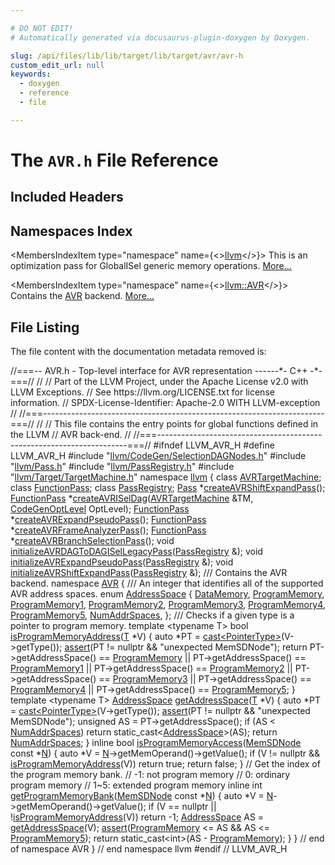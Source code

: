 ```yaml
---

# DO NOT EDIT!
# Automatically generated via docusaurus-plugin-doxygen by Doxygen.

slug: /api/files/lib/lib/target/lib/target/avr/avr-h
custom_edit_url: null
keywords:
  - doxygen
  - reference
  - file

---
```





# The `AVR.h` File Reference

<DoxygenPage pluginConfig={pluginConfig}>



## Included Headers

<IncludesList>
<IncludesListItem
  filePath="llvm/CodeGen/SelectionDAGNodes.h"
  permalink="/docs/api/files/include/include/llvm/include/llvm/codegen/selectiondagnodes-h"
  isLocal="true" />
<IncludesListItem
  filePath="llvm/Pass.h"
  permalink="/docs/api/files/include/include/llvm/pass-h"
  isLocal="true" />
<IncludesListItem
  filePath="llvm/PassRegistry.h"
  permalink="/docs/api/files/include/include/llvm/passregistry-h"
  isLocal="true" />
<IncludesListItem
  filePath="llvm/Target/TargetMachine.h"
  permalink="/docs/api/files/include/include/llvm/include/llvm/target/targetmachine-h"
  isLocal="true" />
</IncludesList>

## Namespaces Index

<MembersIndex>

<MembersIndexItem
  type="namespace"
  name={<><a href="/docs/api/namespaces/llvm">llvm</a></>}>
This is an optimization pass for GlobalISel generic memory operations. <a href="/docs/api/namespaces/llvm/#details">More...</a>
</MembersIndexItem>

<MembersIndexItem
  type="namespace"
  name={<><a href="/docs/api/namespaces/llvm/avr">llvm::AVR</a></>}>
Contains the <a href="/docs/api/namespaces/llvm/avr">AVR</a> backend. <a href="/docs/api/namespaces/llvm/avr/#details">More...</a>
</MembersIndexItem>

</MembersIndex>


## File Listing

The file content with the documentation metadata removed is:

<ProgramListing>

<Link id="l00001" /><CodeLine lineNumber="1"><Highlight kind="comment">//===-- AVR.h - Top-level interface for AVR representation ------&#42;- C++ -&#42;-===//</Highlight><Highlight kind="normal"></Highlight></CodeLine>
<Link id="l00002" /><CodeLine lineNumber="2"><Highlight kind="normal"></Highlight><Highlight kind="comment">//</Highlight><Highlight kind="normal"></Highlight></CodeLine>
<Link id="l00003" /><CodeLine lineNumber="3"><Highlight kind="normal"></Highlight><Highlight kind="comment">// Part of the LLVM Project, under the Apache License v2.0 with LLVM Exceptions.</Highlight><Highlight kind="normal"></Highlight></CodeLine>
<Link id="l00004" /><CodeLine lineNumber="4"><Highlight kind="normal"></Highlight><Highlight kind="comment">// See https://llvm.org/LICENSE.txt for license information.</Highlight><Highlight kind="normal"></Highlight></CodeLine>
<Link id="l00005" /><CodeLine lineNumber="5"><Highlight kind="normal"></Highlight><Highlight kind="comment">// SPDX-License-Identifier: Apache-2.0 WITH LLVM-exception</Highlight><Highlight kind="normal"></Highlight></CodeLine>
<Link id="l00006" /><CodeLine lineNumber="6"><Highlight kind="normal"></Highlight><Highlight kind="comment">//</Highlight><Highlight kind="normal"></Highlight></CodeLine>
<Link id="l00007" /><CodeLine lineNumber="7"><Highlight kind="normal"></Highlight><Highlight kind="comment">//===----------------------------------------------------------------------===//</Highlight><Highlight kind="normal"></Highlight></CodeLine>
<Link id="l00008" /><CodeLine lineNumber="8"><Highlight kind="normal"></Highlight><Highlight kind="comment">//</Highlight><Highlight kind="normal"></Highlight></CodeLine>
<Link id="l00009" /><CodeLine lineNumber="9"><Highlight kind="normal"></Highlight><Highlight kind="comment">// This file contains the entry points for global functions defined in the LLVM</Highlight><Highlight kind="normal"></Highlight></CodeLine>
<Link id="l00010" /><CodeLine lineNumber="10"><Highlight kind="normal"></Highlight><Highlight kind="comment">// AVR back-end.</Highlight><Highlight kind="normal"></Highlight></CodeLine>
<Link id="l00011" /><CodeLine lineNumber="11"><Highlight kind="normal"></Highlight><Highlight kind="comment">//</Highlight><Highlight kind="normal"></Highlight></CodeLine>
<Link id="l00012" /><CodeLine lineNumber="12"><Highlight kind="normal"></Highlight><Highlight kind="comment">//===----------------------------------------------------------------------===//</Highlight><Highlight kind="normal"></Highlight></CodeLine>
<Link id="l00013" /><CodeLine lineNumber="13"><Highlight kind="normal"></Highlight></CodeLine>
<Link id="l00014" /><CodeLine lineNumber="14"><Highlight kind="normal"></Highlight><Highlight kind="preprocessor">#ifndef LLVM&#95;AVR&#95;H</Highlight><Highlight kind="normal"></Highlight></CodeLine>
<Link id="l00015" /><CodeLine lineNumber="15"><Highlight kind="normal"></Highlight><Highlight kind="preprocessor">#define LLVM&#95;AVR&#95;H</Highlight><Highlight kind="normal"></Highlight></CodeLine>
<Link id="l00016" /><CodeLine lineNumber="16"><Highlight kind="normal"></Highlight></CodeLine>
<Link id="l00017" /><CodeLine lineNumber="17"><Highlight kind="normal"></Highlight><Highlight kind="preprocessor">#include &quot;<a href="/docs/api/files/include/include/llvm/include/llvm/codegen/selectiondagnodes-h">llvm/CodeGen/SelectionDAGNodes.h</a>&quot;</Highlight><Highlight kind="normal"></Highlight></CodeLine>
<Link id="l00018" /><CodeLine lineNumber="18"><Highlight kind="normal"></Highlight><Highlight kind="preprocessor">#include &quot;<a href="/docs/api/files/include/include/llvm/pass-h">llvm/Pass.h</a>&quot;</Highlight><Highlight kind="normal"></Highlight></CodeLine>
<Link id="l00019" /><CodeLine lineNumber="19"><Highlight kind="normal"></Highlight><Highlight kind="preprocessor">#include &quot;<a href="/docs/api/files/include/include/llvm/passregistry-h">llvm/PassRegistry.h</a>&quot;</Highlight><Highlight kind="normal"></Highlight></CodeLine>
<Link id="l00020" /><CodeLine lineNumber="20"><Highlight kind="normal"></Highlight><Highlight kind="preprocessor">#include &quot;<a href="/docs/api/files/include/include/llvm/include/llvm/target/targetmachine-h">llvm/Target/TargetMachine.h</a>&quot;</Highlight><Highlight kind="normal"></Highlight></CodeLine>
<Link id="l00021" /><CodeLine lineNumber="21"><Highlight kind="normal"></Highlight></CodeLine>
<Link id="l00022" /><CodeLine lineNumber="22"><Highlight kind="normal"></Highlight><Highlight kind="keyword">namespace </Highlight><Highlight kind="normal"><a href="/docs/api/namespaces/llvm">llvm</a> &#123;</Highlight></CodeLine>
<Link id="l00023" /><CodeLine lineNumber="23"><Highlight kind="normal"></Highlight></CodeLine>
<Link id="l00024" /><CodeLine lineNumber="24"><Highlight kind="normal"></Highlight><Highlight kind="keyword">class </Highlight><Highlight kind="normal"><a href="/docs/api/classes/llvm/avrtargetmachine">AVRTargetMachine</a>;</Highlight></CodeLine>
<Link id="l00025" /><CodeLine lineNumber="25"><Highlight kind="normal"></Highlight><Highlight kind="keyword">class </Highlight><Highlight kind="normal"><a href="/docs/api/classes/llvm/functionpass">FunctionPass</a>;</Highlight></CodeLine>
<Link id="l00026" /><CodeLine lineNumber="26"><Highlight kind="normal"></Highlight><Highlight kind="keyword">class </Highlight><Highlight kind="normal"><a href="/docs/api/classes/llvm/passregistry">PassRegistry</a>;</Highlight></CodeLine>
<Link id="l00027" /><CodeLine lineNumber="27"><Highlight kind="normal"></Highlight></CodeLine>
<Link id="l00028" /><CodeLine lineNumber="28" lineLink="/docs/api/namespaces/llvm/#a9a2d9afb701bf1905a497e1e1977e9df"><Highlight kind="normal"><a href="/docs/api/classes/llvm/pass">Pass</a> &#42;<a href="/docs/api/namespaces/llvm/#a9a2d9afb701bf1905a497e1e1977e9df">createAVRShiftExpandPass</a>();</Highlight></CodeLine>
<Link id="l00029" /><CodeLine lineNumber="29"><Highlight kind="normal"><a href="/docs/api/classes/llvm/functionpass">FunctionPass</a> &#42;<a href="/docs/api/namespaces/llvm/#a500e723ac0845880620b1d1008215b86">createAVRISelDag</a>(<a href="/docs/api/classes/llvm/avrtargetmachine">AVRTargetMachine</a> &amp;TM, <a href="/docs/api/namespaces/llvm/#a8ec1bf8d7b792ca9fac56f8514db18d2">CodeGenOptLevel</a> OptLevel);</Highlight></CodeLine>
<Link id="l00030" /><CodeLine lineNumber="30" lineLink="/docs/api/namespaces/llvm/#a6ac9db8a217bf6de3f1f146577061705"><Highlight kind="normal"><a href="/docs/api/classes/llvm/functionpass">FunctionPass</a> &#42;<a href="/docs/api/namespaces/llvm/#a6ac9db8a217bf6de3f1f146577061705">createAVRExpandPseudoPass</a>();</Highlight></CodeLine>
<Link id="l00031" /><CodeLine lineNumber="31"><Highlight kind="normal"><a href="/docs/api/classes/llvm/functionpass">FunctionPass</a> &#42;<a href="/docs/api/namespaces/llvm/#a4f4dc0edf4b373c54c0c642de885d576">createAVRFrameAnalyzerPass</a>();</Highlight></CodeLine>
<Link id="l00032" /><CodeLine lineNumber="32" lineLink="/docs/api/namespaces/llvm/#ad00676780dfa36a7d8e8dc36b44d0704"><Highlight kind="normal"><a href="/docs/api/classes/llvm/functionpass">FunctionPass</a> &#42;<a href="/docs/api/namespaces/llvm/#ad00676780dfa36a7d8e8dc36b44d0704">createAVRBranchSelectionPass</a>();</Highlight></CodeLine>
<Link id="l00033" /><CodeLine lineNumber="33"><Highlight kind="normal"></Highlight></CodeLine>
<Link id="l00034" /><CodeLine lineNumber="34" lineLink="/docs/api/namespaces/llvm/#a7f70faf66bb3f65696494f21a4259326"><Highlight kind="normal"></Highlight><Highlight kind="keywordtype">void</Highlight><Highlight kind="normal"> <a href="/docs/api/namespaces/llvm/#a7f70faf66bb3f65696494f21a4259326">initializeAVRDAGToDAGISelLegacyPass</a>(<a href="/docs/api/classes/llvm/passregistry">PassRegistry</a> &amp;);</Highlight></CodeLine>
<Link id="l00035" /><CodeLine lineNumber="35" lineLink="/docs/api/namespaces/llvm/#a16ceb4ec445b9783e0c4d1411876203b"><Highlight kind="normal"></Highlight><Highlight kind="keywordtype">void</Highlight><Highlight kind="normal"> <a href="/docs/api/namespaces/llvm/#a16ceb4ec445b9783e0c4d1411876203b">initializeAVRExpandPseudoPass</a>(<a href="/docs/api/classes/llvm/passregistry">PassRegistry</a> &amp;);</Highlight></CodeLine>
<Link id="l00036" /><CodeLine lineNumber="36" lineLink="/docs/api/namespaces/llvm/#a0a69298bfcafeb8dd0fc830e000f7f1b"><Highlight kind="normal"></Highlight><Highlight kind="keywordtype">void</Highlight><Highlight kind="normal"> <a href="/docs/api/namespaces/llvm/#a0a69298bfcafeb8dd0fc830e000f7f1b">initializeAVRShiftExpandPass</a>(<a href="/docs/api/classes/llvm/passregistry">PassRegistry</a> &amp;);</Highlight></CodeLine>
<Link id="l00037" /><CodeLine lineNumber="37"><Highlight kind="normal"></Highlight><Highlight kind="comment"></Highlight></CodeLine>
<Link id="l00038" /><CodeLine lineNumber="38"><Highlight kind="comment">/// Contains the AVR backend.</Highlight><Highlight kind="normal"></Highlight></CodeLine>
<Link id="l00039" /><CodeLine lineNumber="39" lineLink="/docs/api/namespaces/llvm/avr"><Highlight kind="normal"></Highlight><Highlight kind="keyword">namespace </Highlight><Highlight kind="normal"><a href="/docs/api/namespaces/llvm/avr">AVR</a> &#123;</Highlight></CodeLine>
<Link id="l00040" /><CodeLine lineNumber="40"><Highlight kind="normal"></Highlight><Highlight kind="comment"></Highlight></CodeLine>
<Link id="l00041" /><CodeLine lineNumber="41"><Highlight kind="comment">/// An integer that identifies all of the supported AVR address spaces.</Highlight><Highlight kind="normal"></Highlight></CodeLine>
<Link id="l00042" /><CodeLine lineNumber="42" lineLink="/docs/api/namespaces/llvm/avr/#ab7fa9bb927a227efb1a38db426c5aaf6"><Highlight kind="normal"></Highlight><Highlight kind="keyword">enum</Highlight><Highlight kind="normal"> <a href="/docs/api/namespaces/llvm/avr/#ab7fa9bb927a227efb1a38db426c5aaf6">AddressSpace</a> &#123;</Highlight></CodeLine>
<Link id="l00043" /><CodeLine lineNumber="43" lineLink="/docs/api/namespaces/llvm/avr/#ab7fa9bb927a227efb1a38db426c5aaf6a15965363d5b3196779a2758b5f4ea777"><Highlight kind="normal">  <a href="/docs/api/namespaces/llvm/avr/#ab7fa9bb927a227efb1a38db426c5aaf6a15965363d5b3196779a2758b5f4ea777">DataMemory</a>,</Highlight></CodeLine>
<Link id="l00044" /><CodeLine lineNumber="44" lineLink="/docs/api/namespaces/llvm/avr/#ab7fa9bb927a227efb1a38db426c5aaf6a467a127a5b333ac481886bc438195f39"><Highlight kind="normal">  <a href="/docs/api/namespaces/llvm/avr/#ab7fa9bb927a227efb1a38db426c5aaf6a467a127a5b333ac481886bc438195f39">ProgramMemory</a>,</Highlight></CodeLine>
<Link id="l00045" /><CodeLine lineNumber="45" lineLink="/docs/api/namespaces/llvm/avr/#ab7fa9bb927a227efb1a38db426c5aaf6a7f665801fc3404179d216811ff0e078e"><Highlight kind="normal">  <a href="/docs/api/namespaces/llvm/avr/#ab7fa9bb927a227efb1a38db426c5aaf6a7f665801fc3404179d216811ff0e078e">ProgramMemory1</a>,</Highlight></CodeLine>
<Link id="l00046" /><CodeLine lineNumber="46" lineLink="/docs/api/namespaces/llvm/avr/#ab7fa9bb927a227efb1a38db426c5aaf6a50e0252b5e7ef8f8436a17833c68e129"><Highlight kind="normal">  <a href="/docs/api/namespaces/llvm/avr/#ab7fa9bb927a227efb1a38db426c5aaf6a50e0252b5e7ef8f8436a17833c68e129">ProgramMemory2</a>,</Highlight></CodeLine>
<Link id="l00047" /><CodeLine lineNumber="47" lineLink="/docs/api/namespaces/llvm/avr/#ab7fa9bb927a227efb1a38db426c5aaf6afc31612b630161a10ae6136e5269a838"><Highlight kind="normal">  <a href="/docs/api/namespaces/llvm/avr/#ab7fa9bb927a227efb1a38db426c5aaf6afc31612b630161a10ae6136e5269a838">ProgramMemory3</a>,</Highlight></CodeLine>
<Link id="l00048" /><CodeLine lineNumber="48" lineLink="/docs/api/namespaces/llvm/avr/#ab7fa9bb927a227efb1a38db426c5aaf6a7c223f9bbe2b2c14ae004a7881ce50b0"><Highlight kind="normal">  <a href="/docs/api/namespaces/llvm/avr/#ab7fa9bb927a227efb1a38db426c5aaf6a7c223f9bbe2b2c14ae004a7881ce50b0">ProgramMemory4</a>,</Highlight></CodeLine>
<Link id="l00049" /><CodeLine lineNumber="49" lineLink="/docs/api/namespaces/llvm/avr/#ab7fa9bb927a227efb1a38db426c5aaf6ab548472c1931ea8aab10863b9976bbec"><Highlight kind="normal">  <a href="/docs/api/namespaces/llvm/avr/#ab7fa9bb927a227efb1a38db426c5aaf6ab548472c1931ea8aab10863b9976bbec">ProgramMemory5</a>,</Highlight></CodeLine>
<Link id="l00050" /><CodeLine lineNumber="50" lineLink="/docs/api/namespaces/llvm/avr/#ab7fa9bb927a227efb1a38db426c5aaf6a3fdfc200e0c408e424e4988735b1de58"><Highlight kind="normal">  <a href="/docs/api/namespaces/llvm/avr/#ab7fa9bb927a227efb1a38db426c5aaf6a3fdfc200e0c408e424e4988735b1de58">NumAddrSpaces</a>,</Highlight></CodeLine>
<Link id="l00051" /><CodeLine lineNumber="51"><Highlight kind="normal">&#125;;</Highlight></CodeLine>
<Link id="l00052" /><CodeLine lineNumber="52"><Highlight kind="normal"></Highlight><Highlight kind="comment"></Highlight></CodeLine>
<Link id="l00053" /><CodeLine lineNumber="53"><Highlight kind="comment">/// Checks if a given type is a pointer to program memory.</Highlight><Highlight kind="normal"></Highlight></CodeLine>
<Link id="l00054" /><CodeLine lineNumber="54" lineLink="/docs/api/namespaces/llvm/avr/#aaef9228fcde19f54da2a08e85cbb25af"><Highlight kind="normal"></Highlight><Highlight kind="keyword">template</Highlight><Highlight kind="normal"> &lt;</Highlight><Highlight kind="keyword">typename</Highlight><Highlight kind="normal"> T&gt; </Highlight><Highlight kind="keywordtype">bool</Highlight><Highlight kind="normal"> <a href="/docs/api/namespaces/llvm/avr/#aaef9228fcde19f54da2a08e85cbb25af">isProgramMemoryAddress</a>(<a href="/docs/api/files/lib/lib/target/lib/target/mips/mips16isellowering-cpp/#a0acb682b8260ab1c60b918599864e2e5">T</a> &#42;V) &#123;</Highlight></CodeLine>
<Link id="l00055" /><CodeLine lineNumber="55"><Highlight kind="normal">  </Highlight><Highlight kind="keyword">auto</Highlight><Highlight kind="normal"> &#42;PT = <a href="/docs/api/namespaces/llvm/#ac4fc845f5ed92de63cd4474f128f5fc5">cast&lt;PointerType&gt;</a>(V-&gt;getType());</Highlight></CodeLine>
<Link id="l00056" /><CodeLine lineNumber="56"><Highlight kind="normal">  <a href="/docs/api/files/lib/lib/target/lib/target/amdgpu/silowercontrolflow-cpp/#a4868c5d81c5ccc98c47aeab6244346a0">assert</a>(PT != </Highlight><Highlight kind="keyword">nullptr</Highlight><Highlight kind="normal"> &amp;&amp; </Highlight><Highlight kind="stringliteral">&quot;unexpected MemSDNode&quot;</Highlight><Highlight kind="normal">);</Highlight></CodeLine>
<Link id="l00057" /><CodeLine lineNumber="57"><Highlight kind="normal">  </Highlight><Highlight kind="keywordflow">return</Highlight><Highlight kind="normal"> PT-&gt;getAddressSpace() == <a href="/docs/api/namespaces/llvm/avr/#ab7fa9bb927a227efb1a38db426c5aaf6a467a127a5b333ac481886bc438195f39">ProgramMemory</a> ||</Highlight></CodeLine>
<Link id="l00058" /><CodeLine lineNumber="58"><Highlight kind="normal">         PT-&gt;getAddressSpace() == <a href="/docs/api/namespaces/llvm/avr/#ab7fa9bb927a227efb1a38db426c5aaf6a7f665801fc3404179d216811ff0e078e">ProgramMemory1</a> ||</Highlight></CodeLine>
<Link id="l00059" /><CodeLine lineNumber="59"><Highlight kind="normal">         PT-&gt;getAddressSpace() == <a href="/docs/api/namespaces/llvm/avr/#ab7fa9bb927a227efb1a38db426c5aaf6a50e0252b5e7ef8f8436a17833c68e129">ProgramMemory2</a> ||</Highlight></CodeLine>
<Link id="l00060" /><CodeLine lineNumber="60"><Highlight kind="normal">         PT-&gt;getAddressSpace() == <a href="/docs/api/namespaces/llvm/avr/#ab7fa9bb927a227efb1a38db426c5aaf6afc31612b630161a10ae6136e5269a838">ProgramMemory3</a> ||</Highlight></CodeLine>
<Link id="l00061" /><CodeLine lineNumber="61"><Highlight kind="normal">         PT-&gt;getAddressSpace() == <a href="/docs/api/namespaces/llvm/avr/#ab7fa9bb927a227efb1a38db426c5aaf6a7c223f9bbe2b2c14ae004a7881ce50b0">ProgramMemory4</a> ||</Highlight></CodeLine>
<Link id="l00062" /><CodeLine lineNumber="62"><Highlight kind="normal">         PT-&gt;getAddressSpace() == <a href="/docs/api/namespaces/llvm/avr/#ab7fa9bb927a227efb1a38db426c5aaf6ab548472c1931ea8aab10863b9976bbec">ProgramMemory5</a>;</Highlight></CodeLine>
<Link id="l00063" /><CodeLine lineNumber="63"><Highlight kind="normal">&#125;</Highlight></CodeLine>
<Link id="l00064" /><CodeLine lineNumber="64"><Highlight kind="normal"></Highlight></CodeLine>
<Link id="l00065" /><CodeLine lineNumber="65" lineLink="/docs/api/namespaces/llvm/avr/#a72f5caee7436dfc130b92f2545cf727b"><Highlight kind="normal"></Highlight><Highlight kind="keyword">template</Highlight><Highlight kind="normal"> &lt;</Highlight><Highlight kind="keyword">typename</Highlight><Highlight kind="normal"> T&gt; <a href="/docs/api/namespaces/llvm/avr/#ab7fa9bb927a227efb1a38db426c5aaf6">AddressSpace</a> <a href="/docs/api/namespaces/llvm/avr/#a72f5caee7436dfc130b92f2545cf727b">getAddressSpace</a>(<a href="/docs/api/files/lib/lib/target/lib/target/mips/mips16isellowering-cpp/#a0acb682b8260ab1c60b918599864e2e5">T</a> &#42;V) &#123;</Highlight></CodeLine>
<Link id="l00066" /><CodeLine lineNumber="66"><Highlight kind="normal">  </Highlight><Highlight kind="keyword">auto</Highlight><Highlight kind="normal"> &#42;PT = <a href="/docs/api/namespaces/llvm/#ac4fc845f5ed92de63cd4474f128f5fc5">cast&lt;PointerType&gt;</a>(V-&gt;getType());</Highlight></CodeLine>
<Link id="l00067" /><CodeLine lineNumber="67"><Highlight kind="normal">  <a href="/docs/api/files/lib/lib/target/lib/target/amdgpu/silowercontrolflow-cpp/#a4868c5d81c5ccc98c47aeab6244346a0">assert</a>(PT != </Highlight><Highlight kind="keyword">nullptr</Highlight><Highlight kind="normal"> &amp;&amp; </Highlight><Highlight kind="stringliteral">&quot;unexpected MemSDNode&quot;</Highlight><Highlight kind="normal">);</Highlight></CodeLine>
<Link id="l00068" /><CodeLine lineNumber="68"><Highlight kind="normal">  </Highlight><Highlight kind="keywordtype">unsigned</Highlight><Highlight kind="normal"> AS = PT-&gt;getAddressSpace();</Highlight></CodeLine>
<Link id="l00069" /><CodeLine lineNumber="69"><Highlight kind="normal">  </Highlight><Highlight kind="keywordflow">if</Highlight><Highlight kind="normal"> (AS &lt; <a href="/docs/api/namespaces/llvm/avr/#ab7fa9bb927a227efb1a38db426c5aaf6a3fdfc200e0c408e424e4988735b1de58">NumAddrSpaces</a>)</Highlight></CodeLine>
<Link id="l00070" /><CodeLine lineNumber="70"><Highlight kind="normal">    </Highlight><Highlight kind="keywordflow">return</Highlight><Highlight kind="normal"> </Highlight><Highlight kind="keyword">static&#95;cast&lt;</Highlight><Highlight kind="normal"><a href="/docs/api/namespaces/llvm/avr/#ab7fa9bb927a227efb1a38db426c5aaf6">AddressSpace</a></Highlight><Highlight kind="keyword">&gt;</Highlight><Highlight kind="normal">(AS);</Highlight></CodeLine>
<Link id="l00071" /><CodeLine lineNumber="71"><Highlight kind="normal">  </Highlight><Highlight kind="keywordflow">return</Highlight><Highlight kind="normal"> <a href="/docs/api/namespaces/llvm/avr/#ab7fa9bb927a227efb1a38db426c5aaf6a3fdfc200e0c408e424e4988735b1de58">NumAddrSpaces</a>;</Highlight></CodeLine>
<Link id="l00072" /><CodeLine lineNumber="72"><Highlight kind="normal">&#125;</Highlight></CodeLine>
<Link id="l00073" /><CodeLine lineNumber="73"><Highlight kind="normal"></Highlight></CodeLine>
<Link id="l00074" /><CodeLine lineNumber="74" lineLink="/docs/api/namespaces/llvm/avr/#a2c128ac074d92126c8983e21aadbd9e4"><Highlight kind="normal"></Highlight><Highlight kind="keyword">inline</Highlight><Highlight kind="normal"> </Highlight><Highlight kind="keywordtype">bool</Highlight><Highlight kind="normal"> <a href="/docs/api/namespaces/llvm/avr/#a2c128ac074d92126c8983e21aadbd9e4">isProgramMemoryAccess</a>(<a href="/docs/api/classes/llvm/memsdnode">MemSDNode</a> </Highlight><Highlight kind="keyword">const</Highlight><Highlight kind="normal"> &#42;<a href="/docs/api/files/lib/lib/support/regcomp-c/#a0240ac851181b84ac374872dc5434ee4">N</a>) &#123;</Highlight></CodeLine>
<Link id="l00075" /><CodeLine lineNumber="75"><Highlight kind="normal">  </Highlight><Highlight kind="keyword">auto</Highlight><Highlight kind="normal"> &#42;V = <a href="/docs/api/files/lib/lib/support/regcomp-c/#a0240ac851181b84ac374872dc5434ee4">N</a>-&gt;getMemOperand()-&gt;getValue();</Highlight></CodeLine>
<Link id="l00076" /><CodeLine lineNumber="76"><Highlight kind="normal">  </Highlight><Highlight kind="keywordflow">if</Highlight><Highlight kind="normal"> (V != </Highlight><Highlight kind="keyword">nullptr</Highlight><Highlight kind="normal"> &amp;&amp; <a href="/docs/api/namespaces/llvm/avr/#aaef9228fcde19f54da2a08e85cbb25af">isProgramMemoryAddress</a>(V))</Highlight></CodeLine>
<Link id="l00077" /><CodeLine lineNumber="77"><Highlight kind="normal">    </Highlight><Highlight kind="keywordflow">return</Highlight><Highlight kind="normal"> </Highlight><Highlight kind="keyword">true</Highlight><Highlight kind="normal">;</Highlight></CodeLine>
<Link id="l00078" /><CodeLine lineNumber="78"><Highlight kind="normal">  </Highlight><Highlight kind="keywordflow">return</Highlight><Highlight kind="normal"> </Highlight><Highlight kind="keyword">false</Highlight><Highlight kind="normal">;</Highlight></CodeLine>
<Link id="l00079" /><CodeLine lineNumber="79"><Highlight kind="normal">&#125;</Highlight></CodeLine>
<Link id="l00080" /><CodeLine lineNumber="80"><Highlight kind="normal"></Highlight></CodeLine>
<Link id="l00081" /><CodeLine lineNumber="81"><Highlight kind="normal"></Highlight><Highlight kind="comment">// Get the index of the program memory bank.</Highlight><Highlight kind="normal"></Highlight></CodeLine>
<Link id="l00082" /><CodeLine lineNumber="82"><Highlight kind="normal"></Highlight><Highlight kind="comment">//  -1: not program memory</Highlight><Highlight kind="normal"></Highlight></CodeLine>
<Link id="l00083" /><CodeLine lineNumber="83"><Highlight kind="normal"></Highlight><Highlight kind="comment">//   0: ordinary program memory</Highlight><Highlight kind="normal"></Highlight></CodeLine>
<Link id="l00084" /><CodeLine lineNumber="84"><Highlight kind="normal"></Highlight><Highlight kind="comment">// 1~5: extended program memory</Highlight><Highlight kind="normal"></Highlight></CodeLine>
<Link id="l00085" /><CodeLine lineNumber="85" lineLink="/docs/api/namespaces/llvm/avr/#aaa04c08d1a30024d2dc3de761ff3167d"><Highlight kind="normal"></Highlight><Highlight kind="keyword">inline</Highlight><Highlight kind="normal"> </Highlight><Highlight kind="keywordtype">int</Highlight><Highlight kind="normal"> <a href="/docs/api/namespaces/llvm/avr/#aaa04c08d1a30024d2dc3de761ff3167d">getProgramMemoryBank</a>(<a href="/docs/api/classes/llvm/memsdnode">MemSDNode</a> </Highlight><Highlight kind="keyword">const</Highlight><Highlight kind="normal"> &#42;<a href="/docs/api/files/lib/lib/support/regcomp-c/#a0240ac851181b84ac374872dc5434ee4">N</a>) &#123;</Highlight></CodeLine>
<Link id="l00086" /><CodeLine lineNumber="86"><Highlight kind="normal">  </Highlight><Highlight kind="keyword">auto</Highlight><Highlight kind="normal"> &#42;V = <a href="/docs/api/files/lib/lib/support/regcomp-c/#a0240ac851181b84ac374872dc5434ee4">N</a>-&gt;getMemOperand()-&gt;getValue();</Highlight></CodeLine>
<Link id="l00087" /><CodeLine lineNumber="87"><Highlight kind="normal">  </Highlight><Highlight kind="keywordflow">if</Highlight><Highlight kind="normal"> (V == </Highlight><Highlight kind="keyword">nullptr</Highlight><Highlight kind="normal"> || !<a href="/docs/api/namespaces/llvm/avr/#aaef9228fcde19f54da2a08e85cbb25af">isProgramMemoryAddress</a>(V))</Highlight></CodeLine>
<Link id="l00088" /><CodeLine lineNumber="88"><Highlight kind="normal">    </Highlight><Highlight kind="keywordflow">return</Highlight><Highlight kind="normal"> -1;</Highlight></CodeLine>
<Link id="l00089" /><CodeLine lineNumber="89"><Highlight kind="normal">  <a href="/docs/api/namespaces/llvm/avr/#ab7fa9bb927a227efb1a38db426c5aaf6">AddressSpace</a> AS = <a href="/docs/api/namespaces/llvm/avr/#a72f5caee7436dfc130b92f2545cf727b">getAddressSpace</a>(V);</Highlight></CodeLine>
<Link id="l00090" /><CodeLine lineNumber="90"><Highlight kind="normal">  <a href="/docs/api/files/lib/lib/target/lib/target/amdgpu/silowercontrolflow-cpp/#a4868c5d81c5ccc98c47aeab6244346a0">assert</a>(<a href="/docs/api/namespaces/llvm/avr/#ab7fa9bb927a227efb1a38db426c5aaf6a467a127a5b333ac481886bc438195f39">ProgramMemory</a> &lt;= AS &amp;&amp; AS &lt;= <a href="/docs/api/namespaces/llvm/avr/#ab7fa9bb927a227efb1a38db426c5aaf6ab548472c1931ea8aab10863b9976bbec">ProgramMemory5</a>);</Highlight></CodeLine>
<Link id="l00091" /><CodeLine lineNumber="91"><Highlight kind="normal">  </Highlight><Highlight kind="keywordflow">return</Highlight><Highlight kind="normal"> </Highlight><Highlight kind="keyword">static&#95;cast&lt;</Highlight><Highlight kind="keywordtype">int</Highlight><Highlight kind="keyword">&gt;</Highlight><Highlight kind="normal">(AS - <a href="/docs/api/namespaces/llvm/avr/#ab7fa9bb927a227efb1a38db426c5aaf6a467a127a5b333ac481886bc438195f39">ProgramMemory</a>);</Highlight></CodeLine>
<Link id="l00092" /><CodeLine lineNumber="92"><Highlight kind="normal">&#125;</Highlight></CodeLine>
<Link id="l00093" /><CodeLine lineNumber="93"><Highlight kind="normal"></Highlight></CodeLine>
<Link id="l00094" /><CodeLine lineNumber="94"><Highlight kind="normal">&#125; </Highlight><Highlight kind="comment">// end of namespace AVR</Highlight><Highlight kind="normal"></Highlight></CodeLine>
<Link id="l00095" /><CodeLine lineNumber="95"><Highlight kind="normal"></Highlight></CodeLine>
<Link id="l00096" /><CodeLine lineNumber="96"><Highlight kind="normal">&#125; </Highlight><Highlight kind="comment">// end namespace llvm</Highlight><Highlight kind="normal"></Highlight></CodeLine>
<Link id="l00097" /><CodeLine lineNumber="97"><Highlight kind="normal"></Highlight></CodeLine>
<Link id="l00098" /><CodeLine lineNumber="98"><Highlight kind="normal"></Highlight><Highlight kind="preprocessor">#endif </Highlight><Highlight kind="comment">// LLVM&#95;AVR&#95;H</Highlight><Highlight kind="normal"></Highlight></CodeLine>

</ProgramListing>

</DoxygenPage>
